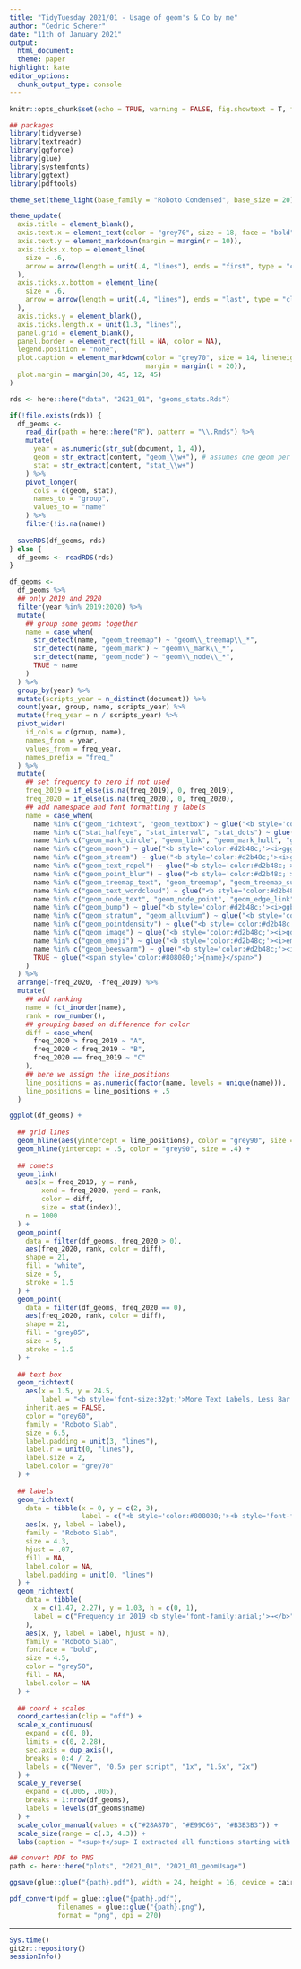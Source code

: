 ```yaml
---
title: "TidyTuesday 2021/01 - Usage of geom's & Co by me"
author: "Cedric Scherer"
date: "11th of January 2021"
output:
  html_document:
  theme: paper
highlight: kate
editor_options:
  chunk_output_type: console
---
```

  
```r
knitr::opts_chunk$set(echo = TRUE, warning = FALSE, fig.showtext = T, fig.retina = 1)
```

```r
## packages
library(tidyverse)
library(textreadr)
library(ggforce)
library(glue)
library(systemfonts)
library(ggtext)
library(pdftools)

theme_set(theme_light(base_family = "Roboto Condensed", base_size = 20))

theme_update(
  axis.title = element_blank(),
  axis.text.x = element_text(color = "grey70", size = 18, face = "bold", hjust = .15),
  axis.text.y = element_markdown(margin = margin(r = 10)), 
  axis.ticks.x.top = element_line(
    size = .6,
    arrow = arrow(length = unit(.4, "lines"), ends = "first", type = "closed")
  ),
  axis.ticks.x.bottom = element_line(
    size = .6,
    arrow = arrow(length = unit(.4, "lines"), ends = "last", type = "closed")
  ),
  axis.ticks.y = element_blank(),
  axis.ticks.length.x = unit(1.3, "lines"),
  panel.grid = element_blank(),
  panel.border = element_rect(fill = NA, color = NA),
  legend.position = "none",
  plot.caption = element_markdown(color = "grey70", size = 14, lineheight = 1.15,
                                  margin = margin(t = 20)),
  plot.margin = margin(30, 45, 12, 45)
)
```

```r
rds <- here::here("data", "2021_01", "geoms_stats.Rds")

if(!file.exists(rds)) {
  df_geoms <- 
    read_dir(path = here::here("R"), pattern = "\\.Rmd$") %>% 
    mutate(
      year = as.numeric(str_sub(document, 1, 4)),
      geom = str_extract(content, "geom_\\w+"), # assumes one geom per line
      stat = str_extract(content, "stat_\\w+")
    ) %>% 
    pivot_longer(
      cols = c(geom, stat),
      names_to = "group",
      values_to = "name"
    ) %>% 
    filter(!is.na(name))
  
  saveRDS(df_geoms, rds)
} else {
  df_geoms <- readRDS(rds)
}

df_geoms <- 
  df_geoms %>% 
  ## only 2019 and 2020
  filter(year %in% 2019:2020) %>%
  mutate(
    ## group some geoms together
    name = case_when(
      str_detect(name, "geom_treemap") ~ "geom\\_treemap\\_*",
      str_detect(name, "geom_mark") ~ "geom\\_mark\\_*",
      str_detect(name, "geom_node") ~ "geom\\_node\\_*",
      TRUE ~ name
    )
  ) %>% 
  group_by(year) %>% 
  mutate(scripts_year = n_distinct(document)) %>% 
  count(year, group, name, scripts_year) %>% 
  mutate(freq_year = n / scripts_year) %>% 
  pivot_wider(
    id_cols = c(group, name),
    names_from = year,
    values_from = freq_year,
    names_prefix = "freq_"
  ) %>% 
  mutate(
    ## set frequency to zero if not used
    freq_2019 = if_else(is.na(freq_2019), 0, freq_2019),
    freq_2020 = if_else(is.na(freq_2020), 0, freq_2020),
    ## add namespace and font formatting y labels
    name = case_when(
      name %in% c("geom_richtext", "geom_textbox") ~ glue("<b style='color:#d2b48c;'><i>ggtext</i>::{name}</b>"),
      name %in% c("stat_halfeye", "stat_interval", "stat_dots") ~ glue("<b style='color:#d2b48c;'><i>ggdist</i>::{name}</b>"),
      name %in% c("geom_mark_circle", "geom_link", "geom_mark_hull", "geom_mark_ellipse", "geom\\_mark\\_*") ~ glue("<b style='color:#d2b48c;'><i>ggforce</i>::{name}</b>"),
      name %in% c("geom_moon") ~ glue("<b style='color:#d2b48c;'><i>gggibbous</i>::{name}</b>"),
      name %in% c("geom_stream") ~ glue("<b style='color:#d2b48c;'><i>ggstream</i>::{name}</b>"),
      name %in% c("geom_text_repel") ~ glue("<b style='color:#d2b48c;'><i>ggrepel</i>::{name}</b>"),
      name %in% c("geom_point_blur") ~ glue("<b style='color:#d2b48c;'><i>ggblur</i>::{name}</b>"),
      name %in% c("geom_treemap_text", "geom_treemap", "geom_treemap_subgroup_text", "geom\\_treemap\\_*") ~ glue("<b style='color:#d2b48c;'><i>treemapify</i>::{name}</b>"),
      name %in% c("geom_text_wordcloud") ~ glue("<b style='color:#d2b48c;'><i>ggwordcloud</i>::{name}</b>"),
      name %in% c("geom_node_text", "geom_node_point", "geom_edge_link", "geom\\_node\\_*") ~ glue("<b style='color:#d2b48c;'><i>ggraph</i>::{name}</b>"),
      name %in% c("geom_bump") ~ glue("<b style='color:#d2b48c;'><i>ggbump</i>::{name}</b>"),
      name %in% c("geom_stratum", "geom_alluvium") ~ glue("<b style='color:#d2b48c;'><i>ggalluvial</i>::{name}</b>"),
      name %in% c("geom_pointdensity") ~ glue("<b style='color:#d2b48c;'><i>ggpointdensity</i>::{name}</b>"),
      name %in% c("geom_image") ~ glue("<b style='color:#d2b48c;'><i>ggimage</i>::{name}</b>"),
      name %in% c("geom_emoji") ~ glue("<b style='color:#d2b48c;'><i>emojifont</i>::{name}</b>"),
      name %in% c("geom_beeswarm") ~ glue("<b style='color:#d2b48c;'><i>ggbeeswarm</i>::{name}</b>"),
      TRUE ~ glue("<span style='color:#808080;'>{name}</span>")
    )
  ) %>%
  arrange(-freq_2020, -freq_2019) %>% 
  mutate(
    ## add ranking
    name = fct_inorder(name),
    rank = row_number(),
    ## grouping based on difference for color
    diff = case_when(
      freq_2020 > freq_2019 ~ "A",
      freq_2020 < freq_2019 ~ "B",
      freq_2020 == freq_2019 ~ "C"
    ),
    ## here we assign the line_positions
    line_positions = as.numeric(factor(name, levels = unique(name))), 
    line_positions = line_positions + .5
  ) 
```


```r
ggplot(df_geoms) +
  
  ## grid lines
  geom_hline(aes(yintercept = line_positions), color = "grey90", size = .4) + 
  geom_hline(yintercept = .5, color = "grey90", size = .4) + 
  
  ## comets
  geom_link(
    aes(x = freq_2019, y = rank, 
        xend = freq_2020, yend = rank, 
        color = diff, 
        size = stat(index)),
    n = 1000
  ) +
  geom_point(
    data = filter(df_geoms, freq_2020 > 0),
    aes(freq_2020, rank, color = diff),
    shape = 21,
    fill = "white",
    size = 5,
    stroke = 1.5
  ) +
  geom_point(
    data = filter(df_geoms, freq_2020 == 0),
    aes(freq_2020, rank, color = diff),
    shape = 21,
    fill = "grey85",
    size = 5,
    stroke = 1.5
  ) +
  
  ## text box
  geom_richtext(
    aes(x = 1.5, y = 24.5,
        label = "<b style='font-size:32pt;'>More Text Labels, Less Bar Charts.</b><br><span style='font-size:15pt;'><span style='color:#28A87D;'>— More often used in 2020</span> <span style='color:#E99C66;'>— More often used in 2019</span><br><br><span style='font-family:roboto;'>Compared to 2019, I used more geom's to add text labels in my #TidyTuesday scripts in 2020<sup>†</sup><br>while the number of bar charts per script decreased tremendously. Besides text labelling, points<br>were by far the most used geometry (even though less used than in 2019). The most used extension<br>packages were {ggtext} and {ggforce} but also {ggdist}, {ggstream}, and {gggibbous} played an impor–<br>tant role for the first time in 2020.Interestingly, I did not use as many tiles and not any beeswarms at all. </span><br><br><br><b style='font-size:13pt;'>Visualization: Cédric Scherer  •  Data: My 66 #TidyTuesday Scripts from 2019 and 2020<sup>†</sup></b>"), 
    inherit.aes = FALSE,
    color = "grey60",
    family = "Roboto Slab",
    size = 6.5,
    label.padding = unit(3, "lines"),
    label.r = unit(0, "lines"),
    label.size = 2,
    label.color = "grey70"
  ) +
  
  ## labels
  geom_richtext(
    data = tibble(x = 0, y = c(2, 3),
                  label = c("<b style='color:#808080;'><b style='font-family:arial;'>←</b> from the ggplot2 package</b>", "<b style='color:#d2b48c;'><b style='font-family:arial;'>←</b> from an extension package</b>")),
    aes(x, y, label = label),
    family = "Roboto Slab",
    size = 4.3, 
    hjust = .07,
    fill = NA, 
    label.color = NA,
    label.padding = unit(0, "lines")
  ) +
  geom_richtext(
    data = tibble(
      x = c(1.47, 2.27), y = 1.03, h = c(0, 1),
      label = c("Frequency in 2019 <b style='font-family:arial;'>→</b>", "<b style='font-family:arial;'>←</b> 2020")
    ),
    aes(x, y, label = label, hjust = h),
    family = "Roboto Slab",
    fontface = "bold",
    size = 4.5, 
    color = "grey50",
    fill = NA, 
    label.color = NA
  ) +
  
  ## coord + scales
  coord_cartesian(clip = "off") +
  scale_x_continuous(
    expand = c(0, 0), 
    limits = c(0, 2.28), 
    sec.axis = dup_axis(),
    breaks = 0:4 / 2,
    labels = c("Never", "0.5x per script", "1x", "1.5x", "2x")
  ) +
  scale_y_reverse(
    expand = c(.005, .005), 
    breaks = 1:nrow(df_geoms), 
    labels = levels(df_geoms$name)
  ) +
  scale_color_manual(values = c("#28A87D", "#E99C66", "#B3B3B3")) +
  scale_size(range = c(.3, 4.3)) +
  labs(caption = "<sup>†</sup> I extracted all functions starting with <i>geom_</i> or <i>stat_</i> from my Rmd files containing the code for all my #TidyTuesday contributions (thanks Georgios for the idea and script).<br>For the contributions from 2019 (n = 26) and 2020 (n = 40) I calculated the frequency of usage per year for each geom|stat as times used divided by the number of contributions.<br>Note that some geom's which usually appear together (e.g. <i>treemapify::geom_treemap_*</i> functions) or behave very similarly (e.g. <i>ggforce::geom_mark_*</i> functions) were grouped together.")
```

```r
## convert PDF to PNG
path <- here::here("plots", "2021_01", "2021_01_geomUsage")

ggsave(glue::glue("{path}.pdf"), width = 24, height = 16, device = cairo_pdf)

pdf_convert(pdf = glue::glue("{path}.pdf"), 
            filenames = glue::glue("{path}.png"),
            format = "png", dpi = 270)
```

***

```r
Sys.time()
git2r::repository()
sessionInfo()
```
